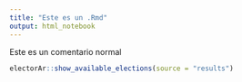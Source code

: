 ```yaml
---
title: "Este es un .Rmd"
output: html_notebook
---
```




Este es un comentario normal

```r

electorAr::show_available_elections(source = "results")

```

